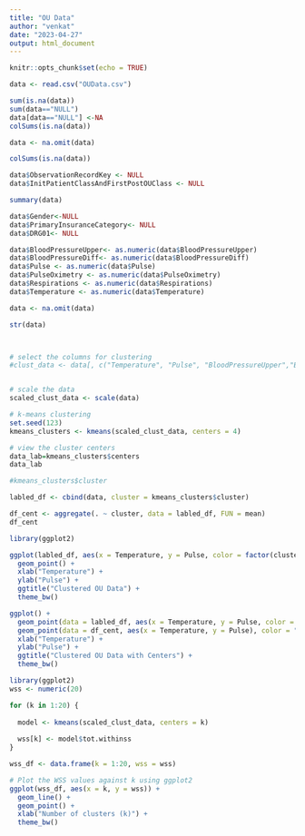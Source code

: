 ---
title: "OU Data"
author: "venkat"
date: "2023-04-27"
output: html_document
---

```{r setup, include=FALSE}
knitr::opts_chunk$set(echo = TRUE)
```

```{r}
data <- read.csv("OUData.csv")
```

```{r}
sum(is.na(data))
sum(data=="NULL")
data[data=="NULL"] <-NA
colSums(is.na(data))
```
```{r}
data <- na.omit(data)
```

```{r}
colSums(is.na(data))
```

```{r}
data$ObservationRecordKey <- NULL
data$InitPatientClassAndFirstPostOUClass <- NULL
```

```{r}
summary(data)
```
```{r}
data$Gender<-NULL
data$PrimaryInsuranceCategory<- NULL
data$DRG01<- NULL

```

```{r}
data$BloodPressureUpper<- as.numeric(data$BloodPressureUpper)
data$BloodPressureDiff<- as.numeric(data$BloodPressureDiff)
data$Pulse <- as.numeric(data$Pulse)
data$PulseOximetry <- as.numeric(data$PulseOximetry)
data$Respirations <- as.numeric(data$Respirations)
data$Temperature <- as.numeric(data$Temperature)

```
```{r}
data <- na.omit(data)
```

```{r}
str(data)
```
```{r}

```


```{r}

```


```{r}
# select the columns for clustering
#clust_data <- data[, c("Temperature", "Pulse", "BloodPressureUpper","BloodPressureLower")]


# scale the data
scaled_clust_data <- scale(data)

# k-means clustering
set.seed(123)
kmeans_clusters <- kmeans(scaled_clust_data, centers = 4)
```


```{r}
# view the cluster centers
data_lab=kmeans_clusters$centers
data_lab
```


```{r}
#kmeans_clusters$cluster
```

```{r}
labled_df <- cbind(data, cluster = kmeans_clusters$cluster)
```


```{r}
df_cent <- aggregate(. ~ cluster, data = labled_df, FUN = mean)
df_cent
```



```{r}
library(ggplot2)

ggplot(labled_df, aes(x = Temperature, y = Pulse, color = factor(cluster))) +
  geom_point() +
  xlab("Temperature") +
  ylab("Pulse") +
  ggtitle("Clustered OU Data") +
  theme_bw()
```


```{r}
ggplot() +
  geom_point(data = labled_df, aes(x = Temperature, y = Pulse, color = factor(cluster))) +
  geom_point(data = df_cent, aes(x = Temperature, y = Pulse), color = "blue", size = 5) +
  xlab("Temperature") +
  ylab("Pulse") +
  ggtitle("Clustered OU Data with Centers") +
  theme_bw()

```


```{r}
library(ggplot2)
wss <- numeric(20)

```

```{r}
for (k in 1:20) {
  
  model <- kmeans(scaled_clust_data, centers = k)
  
  wss[k] <- model$tot.withinss
}
```


```{r}
wss_df <- data.frame(k = 1:20, wss = wss)
```


```{r}
# Plot the WSS values against k using ggplot2
ggplot(wss_df, aes(x = k, y = wss)) +
  geom_line() +
  geom_point() +
  xlab("Number of clusters (k)") +
  theme_bw()
```
